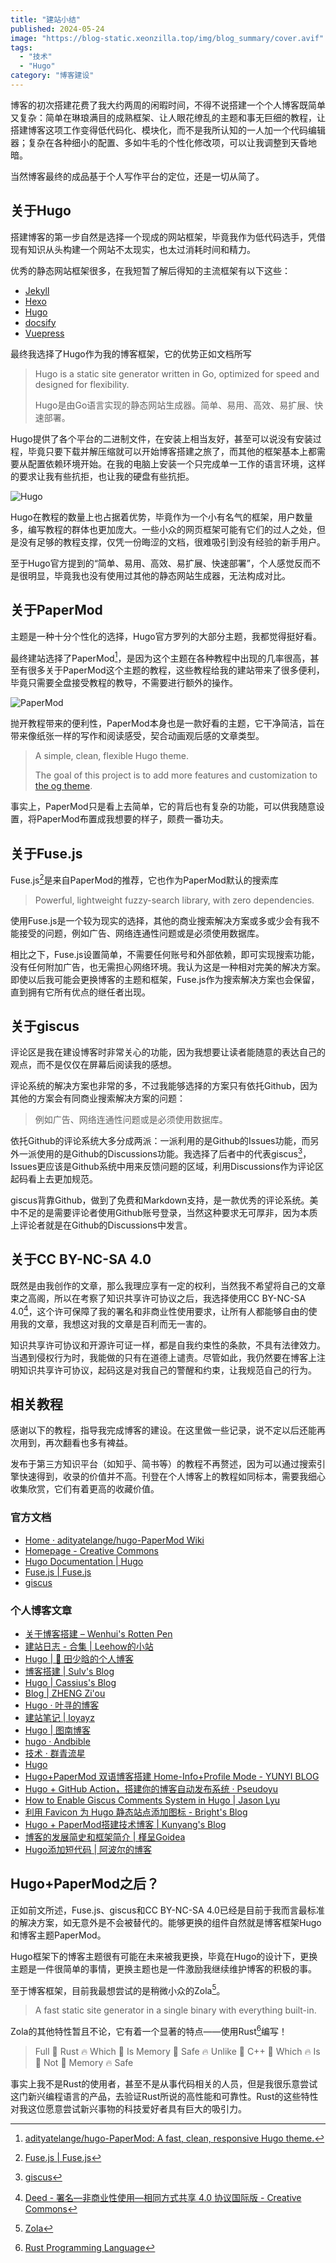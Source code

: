 ```yaml
---
title: "建站小结"
published: 2024-05-24
image: "https://blog-static.xeonzilla.top/img/blog_summary/cover.avif"
tags:
  - "技术"
  - "Hugo"
category: "博客建设"
---
```


博客的初次搭建花费了我大约两周的闲暇时间，不得不说搭建一个个人博客既简单又复杂：简单在琳琅满目的成熟框架、让人眼花缭乱的主题和事无巨细的教程，让搭建博客这项工作变得低代码化、模块化，而不是我所认知的一人加一个代码编辑器；复杂在各种细小的配置、多如牛毛的个性化修改项，可以让我调整到天昏地暗。

当然博客最终的成品基于个人写作平台的定位，还是一切从简了。

## 关于Hugo
搭建博客的第一步自然是选择一个现成的网站框架，毕竟我作为低代码选手，凭借现有知识从头构建一个网站不太现实，也太过消耗时间和精力。

优秀的静态网站框架很多，在我短暂了解后得知的主流框架有以下这些：
- [Jekyll](https://jekyllrb.com/)
- [Hexo](https://hexo.io/)
- [Hugo](https://gohugo.io/)
- [docsify](https://docsify.js.org/#/)
- [Vuepress](https://vuepress.vuejs.org/zh/)

最终我选择了Hugo作为我的博客框架，它的优势正如文档所写
>Hugo is a static site generator written in Go, optimized for speed and designed for flexibility. 
>
>Hugo是由Go语言实现的静态网站生成器。简单、易用、高效、易扩展、快速部署。

Hugo提供了各个平台的二进制文件，在安装上相当友好，甚至可以说没有安装过程，毕竟只要下载并解压缩就可以开始博客搭建之旅了，而其他的框架基本上都需要从配置依赖环境开始。在我的电脑上安装一个只完成单一工作的语言环境，这样的要求让我有些抗拒，也让我的硬盘有些抗拒。

<Image src="https://blog-static.xeonzilla.top/img/blog_summary/01.avif" alt="Hugo" quality="max" inferSize />

Hugo在教程的数量上也占据着优势，毕竟作为一个小有名气的框架，用户数量多，编写教程的群体也更加庞大。一些小众的网页框架可能有它们的过人之处，但是没有足够的教程支撑，仅凭一份晦涩的文档，很难吸引到没有经验的新手用户。

至于Hugo官方提到的“简单、易用、高效、易扩展、快速部署”，个人感觉反而不是很明显，毕竟我也没有使用过其他的静态网站生成器，无法构成对比。

## 关于PaperMod
主题是一种十分个性化的选择，Hugo官方罗列的大部分主题，我都觉得挺好看。

最终建站选择了PaperMod[^1]，是因为这个主题在各种教程中出现的几率很高，甚至有很多关于PaperMod这个主题的教程，这些教程给我的建站带来了很多便利，毕竟只需要全盘接受教程的教导，不需要进行额外的操作。

<Image src="https://blog-static.xeonzilla.top/img/blog_summary/02.avif" alt="PaperMod" quality="max" inferSize />

抛开教程带来的便利性，PaperMod本身也是一款好看的主题，它干净简洁，旨在带来像纸张一样的写作和阅读感受，契合动画观后感的文章类型。
>A simple, clean, flexible Hugo theme.
>
>The goal of this project is to add more features and customization to [the og theme](https://github.com/nanxiaobei/hugo-paper).

事实上，PaperMod只是看上去简单，它的背后也有复杂的功能，可以供我随意设置，将PaperMod布置成我想要的样子，颇费一番功夫。

## 关于Fuse.js
Fuse.js[^2]是来自PaperMod的推荐，它也作为PaperMod默认的搜索库
>Powerful, lightweight fuzzy-search library, with zero dependencies.

使用Fuse.js是一个较为现实的选择，其他的商业搜索解决方案或多或少会有我不能接受的问题，例如广告、网络连通性问题或是必须使用数据库。

相比之下，Fuse.js设置简单，不需要任何账号和外部依赖，即可实现搜索功能，没有任何附加广告，也无需担心网络环境。我认为这是一种相对完美的解决方案。即使以后我可能会更换博客的主题和框架，Fuse.js作为搜索解决方案也会保留，直到拥有它所有优点的继任者出现。

## 关于giscus
评论区是我在建设博客时非常关心的功能，因为我想要让读者能随意的表达自己的观点，而不是仅仅在屏幕后阅读我的感想。

评论系统的解决方案也非常的多，不过我能够选择的方案只有依托Github，因为其他的方案会有同商业搜索解决方案的问题：
>例如广告、网络连通性问题或是必须使用数据库。

依托Github的评论系统大多分成两派：一派利用的是Github的Issues功能，而另外一派使用的是Github的Discussions功能。我选择了后者中的代表giscus[^3]，Issues更应该是Github系统中用来反馈问题的区域，利用Discussions作为评论区起码看上去更加规范。

giscus背靠Github，做到了免费和Markdown支持，是一款优秀的评论系统。美中不足的是需要评论者使用Github账号登录，当然这种要求无可厚非，因为本质上评论者就是在Github的Discussions中发言。

## 关于CC BY-NC-SA 4.0
既然是由我创作的文章，那么我理应享有一定的权利，当然我不希望将自己的文章束之高阁，所以在考察了知识共享许可协议之后，我选择使用CC BY-NC-SA 4.0[^4]，这个许可保障了我的署名和非商业性使用要求，让所有人都能够自由的使用我的文章，我想这对我的文章是百利而无一害的。

知识共享许可协议和开源许可证一样，都是自我约束性的条款，不具有法律效力。当遇到侵权行为时，我能做的只有在道德上谴责。尽管如此，我仍然要在博客上注明知识共享许可协议，起码这是对我自己的警醒和约束，让我规范自己的行为。

## 相关教程
感谢以下的教程，指导我完成博客的建设。在这里做一些记录，说不定以后还能再次用到，再次翻看也多有裨益。

发布于第三方知识平台（如知乎、简书等）的教程不再赘述，因为可以通过搜索引擎快速得到，收录的价值并不高。刊登在个人博客上的教程如同标本，需要我细心收集欣赏，它们有着更高的收藏价值。
### 官方文档
- [Home · adityatelange/hugo-PaperMod Wiki](https://github.com/adityatelange/hugo-PaperMod/wiki)
- [Homepage - Creative Commons](https://creativecommons.org/)
- [Hugo Documentation | Hugo](https://gohugo.io/documentation/)
- [Fuse.js | Fuse.js](https://www.fusejs.io/)
- [giscus](https://giscus.app/zh-CN)
### 个人博客文章
- [关于博客搭建 – Wenhui's Rotten Pen](https://www.wenhui.space/docs/04-build-blog-site/)
- [建站日志 - 合集 | Leehow的小站](https://www.haoyep.com/collections/%E5%BB%BA%E7%AB%99%E6%97%A5%E5%BF%97/)
- [Hugo | 🚀 田少晗的个人博客](https://www.shaohanyun.top/tags/hugo/)
- [博客搭建 | Sulv's Blog](https://www.sulvblog.cn/tags/%E5%8D%9A%E5%AE%A2%E6%90%AD%E5%BB%BA/)
- [Hugo | Cassius's Blog](https://www.yuweihung.com/tags/hugo/)
- [Blog | ZHENG Zi'ou](https://orianna-zzo.github.io/tags/blog/)
- [Hugo · 叶寻的博客](https://cyrusyip.org/zh-cn/tags/hugo/)
- [建站笔记 | loyayz](https://loyayz.com/website/)
- [Hugo | 图南博客](https://tunan.org/tags/hugo/)
- [hugo · Andbible](https://www.andbible.com/tags/hugo/)
- [技术 · 群青流星](https://www.karlukle.site/tags/%E6%8A%80%E6%9C%AF/)
- [Hugo](https://tricks.one/tags/hugo/)
- [Hugo+PaperMod 双语博客搭建 Home-Info+Profile Mode - YUNYI BLOG](https://www.yunyitang.me/hugo-papermod-blog/)
- [Hugo + GitHub Action，搭建你的博客自动发布系统 · Pseudoyu](https://www.pseudoyu.com/zh/2022/05/29/deploy_your_blog_using_hugo_and_github_action/)
- [How to Enable Giscus Comments System in Hugo | Jason Lyu](https://12x.me/posts/2023-04-18-hugo-giscus/)
- [利用 Favicon 为 Hugo 静态站点添加图标 - Bright's Blog](https://ibrights.github.io/posts/blog20210527/)
- [Hugo + PaperMod搭建技术博客 | Kunyang's Blog](https://kyxie.github.io/zh/blog/tech/papermod/)
- [博客的发展简史和框架简介 | 槿呈Goidea](https://justgoidea.com/posts/2023-056/)
- [Hugo添加短代码 | 阿波尔的博客](https://www.zaqizaba.xyz/posts/hugo%E6%B7%BB%E5%8A%A0%E7%9F%AD%E4%BB%A3%E7%A0%81/)

## Hugo+PaperMod之后？
正如前文所述，Fuse.js、giscus和CC BY-NC-SA 4.0已经是目前于我而言最标准的解决方案，如无意外是不会被替代的。能够更换的组件自然就是博客框架Hugo和博客主题PaperMod。

Hugo框架下的博客主题很有可能在未来被我更换，毕竟在Hugo的设计下，更换主题是一件很简单的事情，更换主题也是一件激励我继续维护博客的积极的事。

至于博客框架，目前我最想尝试的是稍微小众的Zola[^5]。
>A fast static site generator in a single binary with everything built-in.

Zola的其他特性暂且不论，它有着一个显著的特点——使用Rust[^6]编写！
>Full 🦀 Rust 🔥 Which 🚀 Is Memory 🦀 Safe 🔥 Unlike 🚀 C++ 🦀 Which 🔥 Is 🚀 Not 🦀 Memory 🔥 Safe

事实上我不是Rust的使用者，甚至不是从事代码相关的人员，但是我很乐意尝试这门新兴编程语言的产品，去验证Rust所说的高性能和可靠性。Rust的这些特性对我这位愿意尝试新兴事物的科技爱好者具有巨大的吸引力。

[^1]:[adityatelange/hugo-PaperMod: A fast, clean, responsive Hugo theme.](https://github.com/adityatelange/hugo-PaperMod)
[^2]:[Fuse.js | Fuse.js](https://www.fusejs.io/)
[^3]:[giscus](https://github.com/giscus/giscus)
[^4]:[Deed - 署名—非商业性使用—相同方式共享 4.0 协议国际版 - Creative Commons](https://creativecommons.org/licenses/by-nc-sa/4.0/deed.zh-hans)
[^5]:[Zola](https://www.getzola.org/)
[^6]:[Rust Programming Language](https://www.rust-lang.org/)

